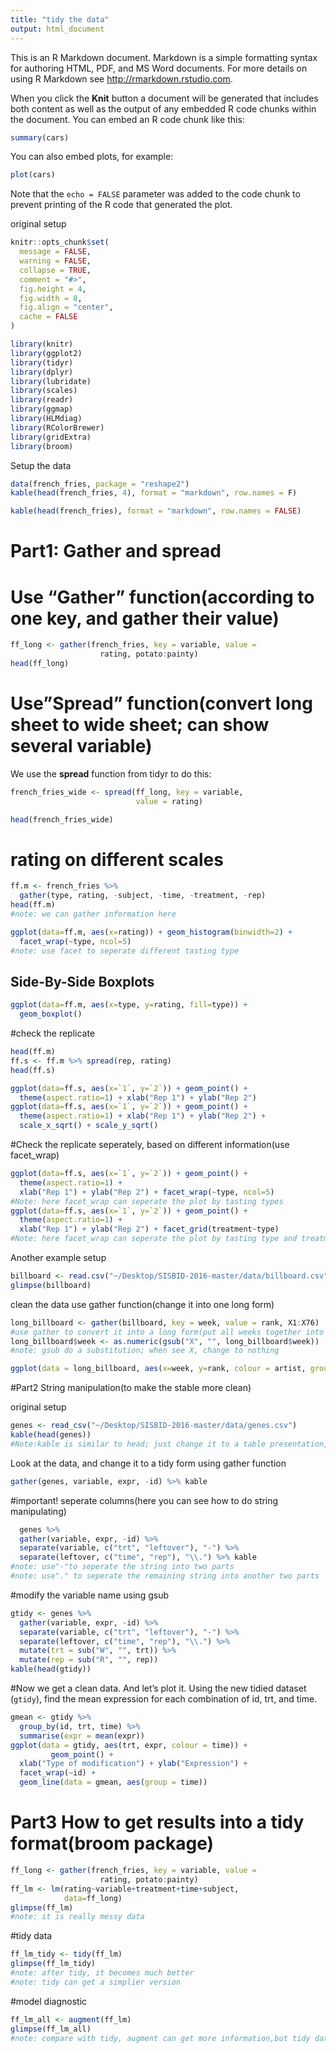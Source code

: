 ```yaml
---
title: "tidy the data"
output: html_document
---
```


This is an R Markdown document. Markdown is a simple formatting syntax for authoring HTML, PDF, and MS Word documents. For more details on using R Markdown see <http://rmarkdown.rstudio.com>.

When you click the **Knit** button a document will be generated that includes both content as well as the output of any embedded R code chunks within the document. You can embed an R code chunk like this:

```r
summary(cars)
```

You can also embed plots, for example:

```r
plot(cars)
```

Note that the `echo = FALSE` parameter was added to the code chunk to prevent printing of the R code that generated the plot.

original setup
```r
knitr::opts_chunk$set(
  message = FALSE,
  warning = FALSE,
  collapse = TRUE,
  comment = "#>",
  fig.height = 4,
  fig.width = 8,
  fig.align = "center",
  cache = FALSE
)
```

```r
library(knitr)
library(ggplot2)
library(tidyr)
library(dplyr)
library(lubridate)
library(scales)
library(readr)
library(ggmap)
library(HLMdiag)
library(RColorBrewer)
library(gridExtra)
library(broom)
```

Setup the data
```r
data(french_fries, package = "reshape2")
kable(head(french_fries, 4), format = "markdown", row.names = F)
```

```r
kable(head(french_fries), format = "markdown", row.names = FALSE)
```

# Part1: Gather and spread

# Use "Gather" function(according to one key, and gather their value)

```r
ff_long <- gather(french_fries, key = variable, value = 
                    rating, potato:painty)
head(ff_long)
```

# Use"Spread" function(convert long sheet to wide sheet; can show several variable)

We use the **spread** function from tidyr to do this:

```r
french_fries_wide <- spread(ff_long, key = variable, 
                            value = rating)

head(french_fries_wide)
```

# rating on different scales
```r
ff.m <- french_fries %>% 
  gather(type, rating, -subject, -time, -treatment, -rep)
head(ff.m)
#note: we can gather information here
```

```r
ggplot(data=ff.m, aes(x=rating)) + geom_histogram(binwidth=2) + 
  facet_wrap(~type, ncol=5) 
#note: use facet to seperate different tasting type
```

## Side-By-Side Boxplots

```r
ggplot(data=ff.m, aes(x=type, y=rating, fill=type)) + 
  geom_boxplot()
```

#check the replicate
```r
head(ff.m)
ff.s <- ff.m %>% spread(rep, rating)
head(ff.s)
```

```r
ggplot(data=ff.s, aes(x=`1`, y=`2`)) + geom_point() +
  theme(aspect.ratio=1) + xlab("Rep 1") + ylab("Rep 2")
ggplot(data=ff.s, aes(x=`1`, y=`2`)) + geom_point() +
  theme(aspect.ratio=1) + xlab("Rep 1") + ylab("Rep 2") + 
  scale_x_sqrt() + scale_y_sqrt()
```

#Check the replicate seperately, based on different information(use facet_wrap)

```r
ggplot(data=ff.s, aes(x=`1`, y=`2`)) + geom_point() +
  theme(aspect.ratio=1) + 
  xlab("Rep 1") + ylab("Rep 2") + facet_wrap(~type, ncol=5)
#Note: here facet_wrap can seperate the plot by tasting types
ggplot(data=ff.s, aes(x=`1`, y=`2`)) + geom_point() +
  theme(aspect.ratio=1) + 
  xlab("Rep 1") + ylab("Rep 2") + facet_grid(treatment~type)
#Note: here facet_wrap can seperate the plot by tasting type and treatment type
```

Another example setup
```r
billboard <- read.csv("~/Desktop/SISBID-2016-master/data/billboard.csv")
glimpse(billboard)
```

clean the data use gather function(change it into one long form)
```r
long_billboard <- gather(billboard, key = week, value = rank, X1:X76)
#use gather to convert it into a long form(put all weeks together into week column)
long_billboard$week <- as.numeric(gsub("X", "", long_billboard$week))
#note: gsub do a substitution; when see X, change to nothing

ggplot(data = long_billboard, aes(x=week, y=rank, colour = artist, group = track)) + geom_line() + theme(legend.position="bottom")
```

#Part2 String manipulation(to make the stable more clean)

original setup
```r
genes <- read_csv("~/Desktop/SISBID-2016-master/data/genes.csv")
kable(head(genes))
#Note:kable is similar to head; just change it to a table presentation, easy to read
```

Look at the data, and change it to a tidy form using gather function
```r
gather(genes, variable, expr, -id) %>% kable
```

#important! seperate columns(here you can see how to do string manipulating)
```r
  genes %>%
  gather(variable, expr, -id) %>%
  separate(variable, c("trt", "leftover"), "-") %>%
  separate(leftover, c("time", "rep"), "\\.") %>% kable
#note: use"-"to seperate the string into two parts
#note: use"." to seperate the remaining string into another two parts 
```

#modify the variable name using gsub
```r
gtidy <- genes %>%
  gather(variable, expr, -id) %>%
  separate(variable, c("trt", "leftover"), "-") %>%
  separate(leftover, c("time", "rep"), "\\.") %>%
  mutate(trt = sub("W", "", trt)) %>%
  mutate(rep = sub("R", "", rep))
kable(head(gtidy))
```

#Now we get a clean data. And let's plot it.
Using the new tidied dataset (`gtidy`), find the mean expression for each combination of id, trt, and time.
```r
gmean <- gtidy %>% 
  group_by(id, trt, time) %>% 
  summarise(expr = mean(expr))
ggplot(data = gtidy, aes(trt, expr, colour = time)) + 
         geom_point() + 
  xlab("Type of modification") + ylab("Expression") + 
  facet_wrap(~id) +
  geom_line(data = gmean, aes(group = time))
```

# Part3 How to get results into a tidy format(broom package)
```r
ff_long <- gather(french_fries, key = variable, value = 
                    rating, potato:painty)
ff_lm <- lm(rating~variable+treatment+time+subject, 
            data=ff_long)
glimpse(ff_lm)
#note: it is really messy data
```

#tidy data
```r
ff_lm_tidy <- tidy(ff_lm)
glimpse(ff_lm_tidy)
#note: after tidy, it becomes much better
#note: tidy can get a simplier version
```

#model diagnostic
```r
ff_lm_all <- augment(ff_lm)
glimpse(ff_lm_all)
#note: compare with tidy, augment can get more information,but tidy data
```
